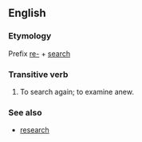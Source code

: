 ==English==

===Etymology===
Prefix [[re-]] + [[search]]

===Transitive verb===
#To search again; to examine anew. 

===See also===
*[[research]]